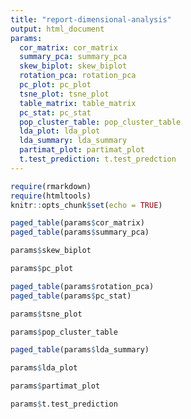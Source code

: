 ```yaml
---
title: "report-dimensional-analysis"
output: html_document
params:
  cor_matrix: cor_matrix
  summary_pca: summary_pca
  skew_biplot: skew_biplot
  rotation_pca: rotation_pca
  pc_plot: pc_plot
  tsne_plot: tsne_plot
  table_matrix: table_matrix
  pc_stat: pc_stat
  pop_cluster_table: pop_cluster_table
  lda_plot: lda_plot
  lda_summary: lda_summary
  partimat_plot: partimat_plot
  t.test_prediction: t.test_predction
---
```


```r
require(rmarkdown)
require(htmltools)
knitr::opts_chunk$set(echo = TRUE)
```




```r
paged_table(params$cor_matrix)
paged_table(params$summary_pca)
```

```r
params$skew_biplot
```

```r
params$pc_plot
```

```r
paged_table(params$rotation_pca)
paged_table(params$pc_stat)
```

```r
params$tsne_plot
```

```r
params$pop_cluster_table
```

```r
paged_table(params$lda_summary)
```

```r
params$lda_plot
```

```r
params$partimat_plot
```

```r
params$t.test_prediction
```


